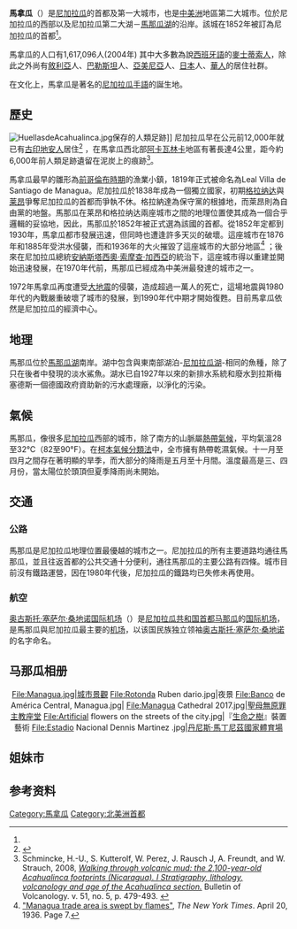 {{noteTA
|T=zh-hans:马那瓜; zh-hant:馬拿瓜; zh-tw:馬納瓜;
|1=zh-hans:马那瓜; zh-hant:馬拿瓜; zh-tw:馬納瓜;
}}
{{Infobox settlement
|official_name          = 马那瓜
|native_name=Managua
|settlement_type = [[首都|首都]]
|motto                  =
|image_skyline          = Managua,_Nicaragua.jpg
|imagesize              =
|image_caption          = 
|image_flag             = Bandera de Managua.svg
|image_seal             = Coat_of_Arms_of_Managua.svg
|image_shield           =
|image_map              = 
|mapsize                =
|map_caption            = 
|pushpin_map=Nicaragua
|coordinates_display    = inline,title
|coordinates_region     = NI
|subdivision_type       = 国家
|subdivision_name       = {{flag|Nicaragua}}
|subdivision_type1      = [[尼加拉瓜行政区划|省]]
|subdivision_name1      = [[马那瓜省|马那瓜省]]
|subdivision_type2      = [[尼加拉瓜城市列表|市]]
|subdivision_name2     = 马那瓜
|government_type        =
|leader_title           = [[市长|市长]]
|leader_name            = Daisy Torres
|leader_title1          = [[副市长|副市长]]
|leader_name1           = Reina J. Ruedas
|leader_title2          =
|leader_name2           =
|leader_title3          =
|leader_name3           =
|established_title      = 建立日期
|established_date       = 1819
|established_title2     =  政府所在地
|established_date2      = 1852
|established_title3     =  定都日期
|established_date3      = 1852<ref name="LP">{{cite news|title=Managua|url=http://archivo.laprensa.com.ni/archivo/2006/marzo/09/servicios/guiaturistica/|accessdate=June 19, 2017|work=La Prensa|date=March 9, 2006|archiveurl=https://web.archive.org/web/20131111081208/http://archivo.laprensa.com.ni/archivo/2006/marzo/09/servicios/guiaturistica/|language=es|archivedate=November 11, 2013}}</ref><ref name="Resurge">{{cite news|title=Resurge el centro de Managua en busca de su antiguo esplendor|url=http://www.elnuevodiario.com.ni/nacionales/309667-resurge-centro-managua-busca-su-antiguo-esplendor/|accessdate=May 27, 2017|work=El Nuevo Diario|date=February 1, 2014|trans-title=The center of Managua resurges in search of its old splendor|language=es}}</ref>
|area_magnitude         =
|area_total_km2         = 544
|area_total_sq_mi       =
|area_land_km2          =
|area_land_sq_mi        =
|area_water_km2         =
|area_water_sq_mi       =
|area_water_percent     =
|area_urban_km2         = 173.7
|area_urban_sq_mi       =
|area_metro_km2         =
|area_metro_sq_mi       =
|population_as_of       = 2010
|population_note        = 
|population_total       = 2,101,087<ref>{{cite web|url=http://www.wolframalpha.com/input/?i=what+is+the+population+of+managua%2c+nicaragua%3f |title=what is the population of managua, nicaragua? - Wolfram|Alpha |publisher=Wolframalpha.com |date= |accessdate=2013-03-12}}</ref>
|population_density_km2 = 1704
|population_density_sq_mi =
|population_metro       =  2,408,000
|population_density_metro_km2 = 2000
|population_density_metro_sq_mi = 4000
|population_urban       =
|population_blank1_title = [[Gentilic|Gentilic]]
|population_blank1 = Managüense; Capitalino/a
|timezone               =
|utc_offset             = GMT-6
|timezone_DST           =
|utc_offset_DST         =
|latd= 12|latm=8 |lats=11 |latNS=N
|longd= 86|longm= 15|longs= 5|longEW=W
|elevation_m            =
|elevation_ft           =
|postal_code_type       =  <!-- enter ZIP code, Postcode, Post code, Postal code... -->
|postal_code            =
|website                = http://www.managua.gob.ni/
|footnotes              =
}}
'''馬拿瓜'''（{{lang-es|'''Managua'''}}{{IPA-es|maˈnaɣwa|}}）是[[尼加拉瓜|尼加拉瓜]]的首都及第一大城市，也是[[中美洲|中美洲]]地區第二大城市。位於尼加拉瓜的西部以及尼加拉瓜第二大湖－[[馬那瓜湖|馬那瓜湖]]的沿岸。該城在1852年被訂為尼加拉瓜的首都<ref name="LP"/>。

馬拿瓜的人口有1,617,096人(2004年) 其中大多數為說[[西班牙語|西班牙語]]的[[麥士蒂索人|麥士蒂索人]]，除此之外尚有[[敘利亞|敘利亞]]人、[[巴勒斯坦|巴勒斯坦]]人、[[亞美尼亞|亞美尼亞]]人、[[日本|日本]]人、[[華人|華人]]的居住社群。

在文化上，馬拿瓜是著名的[[尼加拉瓜手語|尼加拉瓜手語]]的誕生地。

== 歷史 ==
[[File:HuellasdeAcahualinca.jpg|thumb]]保存的人類足跡]]
尼加拉瓜早在公元前12,000年就已有[[古印地安人|古印地安人]]居住<ref name="Dall2005">{{cite book|last=Dall|first=Christopher|title=Nicaragua in Pictures|url=https://books.google.com/books?id=vUP3hLbq6DEC&pg=PA66|date=October 1, 2005|publisher=Twenty-First Century Books|isbn=978-0-8225-2671-1|page=66}}</ref> ，在馬拿瓜西北部[[阿卡瓦林卡古人類足跡|阿卡瓦林卡]]地區有著長達4公里，距今約6,000年前人類足跡遺留在泥炭上的痕跡<ref name="SchminckeOthers2009">Schmincke, H.-U., S. Kutterolf, W. Perez, J. Rausch J, A. Freundt, and W. Strauch, 2008, [https://doi.org/10.1007%2Fs00445-008-0235-9 ''Walking through volcanic mud: the 2,100-year-old Acahualinca footprints (Nicaragua). I Stratigraphy, lithology, volcanology and age of the Acahualinca section.''] Bulletin of Volcanology. v. 51, no. 5, p. 479-493. {{doi|10.1007/s00445-008-0235-9}}</ref>。

馬拿瓜最早的雛形為[[前哥倫布時期|前哥倫布時期]]的漁業小鎮，1819年正式被命名為Leal Villa de Santiago de Managua。尼加拉瓜於1838年成為一個獨立國家，初期[[格拉纳达_(尼加拉瓜)|格拉纳达]]與[[莱昂_(尼加拉瓜)|莱昂]]爭奪尼加拉瓜的首都而爭執不休。格拉納達為保守黨的根據地，而萊昂則為自由黨的地盤。馬那瓜在莱昂和格拉纳达兩座城市之間的地理位置使其成為一個合乎邏輯的妥協地，因此，馬那瓜於1852年被正式選為該國的首都。從1852年定都到1930年，馬拿瓜都市發展迅速，但同時也遭逢許多天災的破壞。這座城市在1876年和1885年受洪水侵襲，而{{link-en|1931年尼加拉瓜地震|1931 Nicaragua earthquake}}和1936年的大火摧毀了這座城市的大部分地區<ref>[https://select.nytimes.com/gst/abstract.html?res=FA081FF83C5E167B93C2AB178FD85F428385F9&scp=1 "Managua trade area is swept by flames"], ''The New York Times''. April 20, 1936. Page 7.</ref> ；後來在尼加拉瓜總統[[安納斯塔西奧·索摩查·加西亞|安納斯塔西奧·索摩查·加西亞]]的統治下，這座城市得以重建並開始迅速發展，在1970年代前，馬那瓜已經成為中美洲最發達的城市之一。

1972年馬拿瓜再度遭受[[1972年尼加拉瓜地震|大地震]]的侵襲，造成超過一萬人的死亡，這場地震與1980年代的內戰嚴重破壞了城市的發展，到1990年代中期才開始復甦。目前馬拿瓜依然是尼加拉瓜的經濟中心。

== 地理 ==
馬那瓜位於[[馬那瓜湖|馬那瓜湖]]南岸。湖中包含與東南部湖泊-[[尼加拉瓜湖|尼加拉瓜湖]]-相同的魚種，除了只在後者中發現的淡水鯊魚。湖水已自1927年以來的新排水系統和廢水到拉斯梅塞德斯一個德國政府資助新的污水處理廠，以淨化的污染。

== 氣候 ==
馬那瓜，像很多[[尼加拉瓜|尼加拉瓜]]西部的城市，除了南方的山脈屬[[熱帶氣候|熱帶氣候]]，平均氣溫28至32℃（82至90°F）。在[[柯本氣候分類法|柯本氣候分類法]]中，全市擁有熱帶乾濕氣候。十一月至四月之間存在著明顯的旱季，而大部分的降雨是五月至十月間。溫度最高是三、四月份，當太陽位於頭頂但夏季降雨尚未開始。
{{Weather box|location = 马那瓜
|metric first = Yes
|single line = Yes
|temperature colour=pastel
|Jan high C = 31.0
|Feb high C = 32.1
|Mar high C = 33.6
|Apr high C = 34.3
|May high C = 34.0
|Jun high C = 31.4
|Jul high C = 30.9
|Aug high C = 31.4
|Sep high C = 30.3
|Oct high C = 30.8
|Nov high C = 30.6
|Dec high C = 30.8
|year high C = 31.8
|Jan low C = 20.4
|Feb low C = 20.6
|Mar low C = 21.7
|Apr low C = 22.6
|May low C = 23.4
|Jun low C = 23.0
|Jul low C = 22.6
|Aug low C = 22.4
|Sep low C = 22.2
|Oct low C = 22.1
|Nov low C = 20.9
|Dec low C = 20.0
|year low C = 21.8
|rain colour=green
|Jan rain mm = 9
|Feb rain mm = 5
|Mar rain mm = 3
|Apr rain mm = 8
|May rain mm = 130
|Jun rain mm = 224
|Jul rain mm = 144
|Aug rain mm = 136
|Sep rain mm = 215
|Oct rain mm = 280
|Nov rain mm = 42
|Dec rain mm = 8
|Jan rain days = 1
|Feb rain days = 0
|Mar rain days = 0
|Apr rain days = 0
|May rain days = 11
|Jun rain days = 13
|Jul rain days = 15
|Aug rain days = 15
|Sep rain days = 15
|Oct rain days = 15
|Nov rain days = 5
|Dec rain days = 0
|unit rain days = 1.0 mm
|Jan humidity = 69
|Feb humidity = 64
|Mar humidity = 62
|Apr humidity = 61
|May humidity = 70
|Jun humidity = 80
|Jul humidity = 79
|Aug humidity = 81
|Sep humidity = 82
|Oct humidity = 83
|Nov humidity = 78
|Dec humidity = 73
|Jan sun = 263.5
|Feb sun = 254.2
|Mar sun = 291.4
|Apr sun = 276.0
|May sun = 229.4
|Jun sun = 186.0
|Jul sun = 151.9
|Aug sun = 195.3
|Sep sun = 210.0
|Oct sun = 223.2
|Nov sun = 231.0
|Dec sun = 248.0
|source 1 = Wetter Spiegel online<ref name="wetter">{{cite web
|url=http://wetter.spiegel.de/spiegel/klima.php?r=mittelamerika&land=NI&stat=78741|title= Wetter im Detail: Klimadaten
|accessdate=July 19, 2012
|language=de}}</ref>
|date=July 2012
}}

==交通==
===公路===
馬那瓜是尼加拉瓜地理位置最優越的城市之一。尼加拉瓜的所有主要道路均通往馬那瓜，並且往返首都的公共交通十分便利，通往馬那瓜的主要公路有四條。城市目前沒有鐵路運營，因在1980年代後，尼加拉瓜的鐵路均已失修未再使用。

===航空===
[[奥古斯托·塞萨尔·桑地诺国际机场|奥古斯托·塞萨尔·桑地诺国际机场]]（{{airport codes|MGA|MNMG}}）是[[尼加拉瓜共和国|尼加拉瓜共和国]][[首都|首都]][[马那瓜|马那瓜]]的[[国际机场|国际]][[机场|机场]]，是馬那瓜與尼加拉瓜最主要的[[机场|机场]]，以该国民族独立领袖[[奥古斯托·塞萨尔·桑地诺|奥古斯托·塞萨尔·桑地诺]]的名字命名。

==马那瓜相册==
<center>
<gallery perrow="5" widths="250" heights="200">
File:Managua.jpg|城市景觀
File:Rotonda Ruben dario.jpg|夜景
File:Banco de América Central, Managua.jpg|
File:Managua Cathedral 2017.jpg|[[聖母無原罪主教座堂_(馬那瓜)|聖母無原罪主教座堂]]
File:Artificial flowers on the streets of the city.jpg|『[[生命之樹_(馬拿瓜)|生命之樹]]』裝置藝術
File:Estadio Nacional Dennis Martinez .jpg|[[丹尼斯·馬丁尼茲國家體育場|丹尼斯·馬丁尼茲國家體育場]]
</gallery>
</center>

== 姐妹市 ==
{{columns
|width=250px
|col1 =
*{{JOR}}[[安曼|安曼]]
*{{NED}}[[阿姆斯特丹|阿姆斯特丹]]
*{{COL}}[[波哥大|波哥大]]
*{{VEN}}[[加拉加斯|加拉加斯]]
*{{BRA}}[[库里蒂巴|库里蒂巴]]
*{{GUA}}[[危地马拉城|危地马拉城]]
*{{USA}}[[麦迪逊|麦迪逊]]
*{{ESP}}[[马德里|马德里]] <ref name="hermanadas">{{cite web | title = Mapa Mundi de las ciudades hermanadas | publisher = Ayuntamiento de Madrid | url = http://www.munimadrid.es/portal/site/munimadrid/menuitem.dbd5147a4ba1b0aa7d245f019fc08a0c/?vgnextoid=4e84399a03003110VgnVCM2000000c205a0aRCRD&vgnextchannel=4e98823d3a37a010VgnVCM100000d90ca8c0RCRD&vgnextfmt=especial1&idContenido=1da69a4192b5b010VgnVCM100000d90ca8c0RCRD | language = es | trans_title = Madrid city council webpage | deadurl = yes | archiveurl = https://archive.is/20120526204453/http://www.munimadrid.es/portal/site/munimadrid/menuitem.dbd5147a4ba1b0aa7d245f019fc08a0c/?vgnextoid=4e84399a03003110VgnVCM2000000c205a0aRCRD&vgnextchannel=4e98823d3a37a010VgnVCM100000d90ca8c0RCRD&vgnextfmt=especial1&idContenido=1da69a4192b5b010VgnVCM100000d90ca8c0RCRD | archivedate = 2012-05-26 }}</ref>
*{{GBR}}[[曼彻斯特|曼彻斯特]]
*{{USA}}[[迈阿密|迈阿密]]
*{{FRA}}[[蒙特利马尔|蒙特利马尔]]
|col2 =
*{{CAN}}[[蒙特利尔|蒙特利尔]]
*{{PAN}}[[巴拿马城|巴拿马城]]
*{{ECU}}[[基多|基多]]
*{{FRA}}[[蘭什|蘭什]]
*{{BRA}}[[里约热内卢|里约热内卢]]
*{{CRC}}[[圣何塞|圣何塞]]
*{{HON}}[[特古西加尔巴|特古西加尔巴]]
*{{SLV}}[[圣萨尔瓦多|圣萨尔瓦多]]
*{{CHL}}[[圣地亚哥|圣地亚哥]]
*{{ROC-TW}}[[台北|台北]]
*{{BOL}}[[拉巴斯|拉巴斯]]
}}

==参考资料==
{{reflist}}
{{Authority control}}
{{commons+cat|Managua}}

[[Category:馬拿瓜|Category:馬拿瓜]]
[[Category:北美洲首都|Category:北美洲首都]]